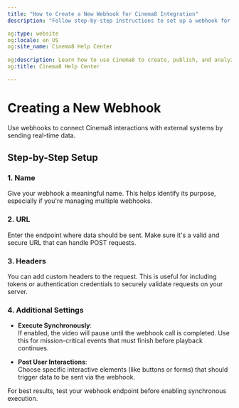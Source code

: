 ---
title: "How to Create a New Webhook for Cinema8 Integration"
description: "Follow step-by-step instructions to set up a webhook for linking Cinema8 video data with external platforms. Visit Cinema8."

og:type: website
og:locale: en_US
og:site_name: Cinema8 Help Center
 
og:description: Learn how to use Cinema8 to create, publish, and analyze interactive videos.
og:title: Cinema8 Help Center

---


# Creating a New Webhook

<Callout type="info">
Use webhooks to connect Cinema8 interactions with external systems by sending real-time data.
</Callout>

## Step-by-Step Setup

### 1. Name

Give your webhook a meaningful name. This helps identify its purpose, especially if you're managing multiple webhooks.

### 2. URL

Enter the endpoint where data should be sent. Make sure it's a valid and secure URL that can handle POST requests.

### 3. Headers

You can add custom headers to the request. This is useful for including tokens or authentication credentials to securely validate requests on your server.

### 4. Additional Settings

- **Execute Synchronously**:  
  If enabled, the video will pause until the webhook call is completed. Use this for mission-critical events that must finish before playback continues.

- **Post User Interactions**:  
  Choose specific interactive elements (like buttons or forms) that should trigger data to be sent via the webhook.

<Callout type="important">
For best results, test your webhook endpoint before enabling synchronous execution.
</Callout>
